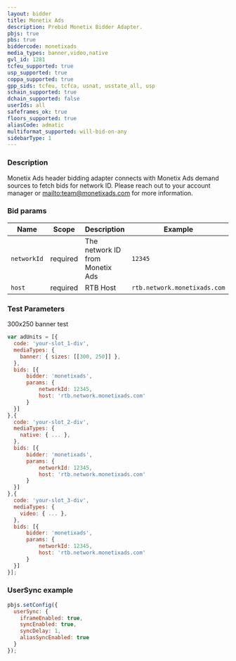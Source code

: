```yaml
---
layout: bidder
title: Monetix Ads
description: Prebid Monetix Bidder Adapter.
pbjs: true
pbs: true
biddercode: monetixads
media_types: banner,video,native
gvl_id: 1281
tcfeu_supported: true
usp_supported: true
coppa_supported: true
gpp_sids: tcfeu, tcfca, usnat, usstate_all, usp
schain_supported: true
dchain_supported: false
userIds: all
safeframes_ok: true
floors_supported: true
aliasCode: admatic
multiformat_supported: will-bid-on-any
sidebarType: 1
---
```


### Description

Monetix Ads header bidding adapter connects with Monetix Ads demand sources to fetch bids for network ID. Please reach out to your account manager or [mailto:team@monetixads.com](team@monetixads.com) for more information.

### Bid params



| Name        | Scope    | Description                         | Example  | Type     |
|-------------|----------|-------------------------------------|----------|----------|
| `networkId` | required | The network ID from Monetix Ads | `12345` | `number` |
| `host` | required | RTB Host | `rtb.network.monetixads.com` | `string` |

### Test Parameters

300x250 banner test

```javascript
var adUnits = [{
  code: 'your-slot_1-div',
  mediaTypes: {
    banner: { sizes: [[300, 250]] },
  },
  bids: [{
      bidder: 'monetixads',
      params: { 
          networkId: 12345,
          host: 'rtb.network.monetixads.com'
      }
  }]
},{
  code: 'your-slot_2-div',
  mediaTypes: {
    native: { ... },
  },
  bids: [{
      bidder: 'monetixads',
      params: { 
          networkId: 12345,
          host: 'rtb.network.monetixads.com'
      }
  }]
},{
  code: 'your-slot_3-div',
  mediaTypes: {
    video: { ... },
  },
  bids: [{
      bidder: 'monetixads',
      params: { 
          networkId: 12345,
          host: 'rtb.network.monetixads.com'
      }
  }]
}];
```

### UserSync example

```javascript
pbjs.setConfig({
  userSync: {
    iframeEnabled: true,
    syncEnabled: true,
    syncDelay: 1,
    aliasSyncEnabled: true
  }
});
```
